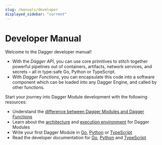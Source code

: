 ```yaml
---
slug: /manuals/developer
displayed_sidebar: "current"
---
```



# Developer Manual


Welcome to the Dagger developer manual!

- With the *Dagger API*, you can use core primitives to stitch together powerful pipelines out of containers, artifacts, network services, and secrets – all in type-safe Go, Python or TypeScript.
- With *Dagger Functions*, you can encapsulate this code into a software component which can be loaded into any Dagger Engine, and called by other functions.

Start your journey into Dagger Module development with the following resources:

- Understand the [difference between Dagger Modules and Dagger Functions](./modules-vs-functions.mdx)
- Learn about the [architecture](./architecture.mdx) and [execution environment](./execution-environment.mdx) for Dagger Modules
- Write your first Dagger Module in [Go](./go/525021-first-module.mdx), [Python](./python/419481-first-module.mdx) or [TypeScript](./typescript/506316-first-module.mdx)
- Read the developer documentation for [Go](./go/index.mdx), [Python](./python/index.mdx) and [TypeScript](./typescript/index.mdx)
